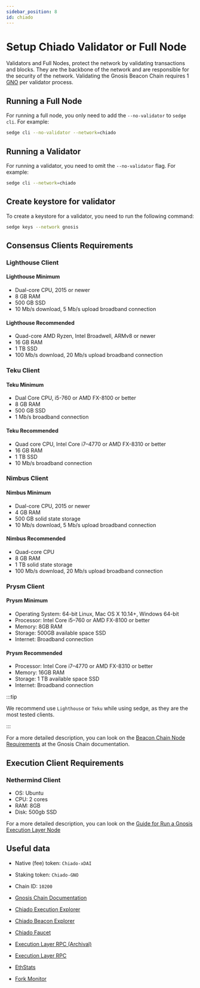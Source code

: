 ```yaml
---
sidebar_position: 8
id: chiado
---
```


# Setup Chiado Validator or Full Node

Validators and Full Nodes, protect the network by validating transactions and blocks. They are the backbone of the
network and are responsible for the security of the network. Validating the Gnosis Beacon Chain requires 1
[GNO](https://docs.gnosischain.com/about/tokens/gno) per validator process.

## Running a Full Node

For running a full node, you only need to add the `--no-validator` to `sedge cli`. For example:

```bash
sedge cli --no-validator --network=chiado
```

## Running a Validator

For running a validator, you need to omit the `--no-validator` flag. For example:

```bash
sedge cli --network=chiado
```

## Create keystore for validator

To create a keystore for a validator, you need to run the following command:

```bash
sedge keys --network gnosis
```

## Consensus Clients Requirements

### Lighthouse Client
#### Lighthouse Minimum

- Dual-core CPU, 2015 or newer
- 8 GB RAM
- 500 GB SSD
- 10 Mb/s download, 5 Mb/s upload broadband connection

#### Lighthouse Recommended

- Quad-core AMD Ryzen, Intel Broadwell, ARMv8 or newer
- 16 GB RAM
- 1 TB SSD
- 100 Mb/s download, 20 Mb/s upload broadband connection

### Teku Client
#### Teku Minimum

- Dual Core CPU, i5-760 or AMD FX-8100 or better
- 8 GB RAM
- 500 GB SSD
- 1 Mb/s broadband connection

#### Teku Recommended

- Quad core CPU, Intel Core i7–4770 or AMD FX-8310 or better
- 16 GB RAM
- 1 TB SSD
- 10 Mb/s broadband connection

### Nimbus Client
#### Nimbus Minimum

- Dual-core CPU, 2015 or newer
- 4 GB RAM
- 500 GB solid state storage
- 10 Mb/s download, 5 Mb/s upload broadband connection

#### Nimbus Recommended

- Quad-core CPU
- 8 GB RAM
- 1 TB solid state storage
- 100 Mb/s download, 20 Mb/s upload broadband connection

### Prysm Client
#### Prysm Minimum

- Operating System: 64-bit Linux, Mac OS X 10.14+, Windows 64-bit
- Processor: Intel Core i5–760 or AMD FX-8100 or better
- Memory: 8GB RAM
- Storage: 500GB available space SSD
- Internet: Broadband connection

#### Prysm Recommended

- Processor: Intel Core i7–4770 or AMD FX-8310 or better
- Memory: 16GB RAM
- Storage: 1 TB available space SSD
- Internet: Broadband connection

:::tip

We recommend use `Lighthouse` or `Teku` while using sedge, as they are the most tested clients.

:::

For a more detailed description, you can look on the [Beacon Chain Node Requirements](https://docs.gnosischain.com/node/consensus-layer-validator#beacon-chain-node-requirements) at the Gnosis Chain documentation.

## Execution Client Requirements

### Nethermind Client
- OS: Ubuntu
- CPU: 2 cores
- RAM: 8GB
- Disk: 500gb SSD

For a more detailed description, you can look on the [Guide for Run a Gnosis Execution Layer Node](https://docs.gnosischain.com/node/execution-layer-validator)

## Useful data

- Native (fee) token: `Chiado-xDAI`
- Staking token: `Chiado-GNO`
- Chain ID: `10200`

- [Gnosis Chain Documentation](https://docs.gnosischain.com/)
- [Chiado Execution Explorer](https://blockscout.chiadochain.net/)
- [Chiado Beacon Explorer](https://beacon.chiadochain.net/)
- [Chiado Faucet](https://gnosisfaucet.com/)
- [Execution Layer RPC (Archival)](https://rpc.eu-central-2.gateway.fm/v3/gnosis/archival/chiado)
- [Execution Layer RPC](https://rpc.chiadochain.net)
- [EthStats](https://ethstats.chiadochain.net/)
- [Fork Monitor](https://forkmon.chiadochain.net/)
